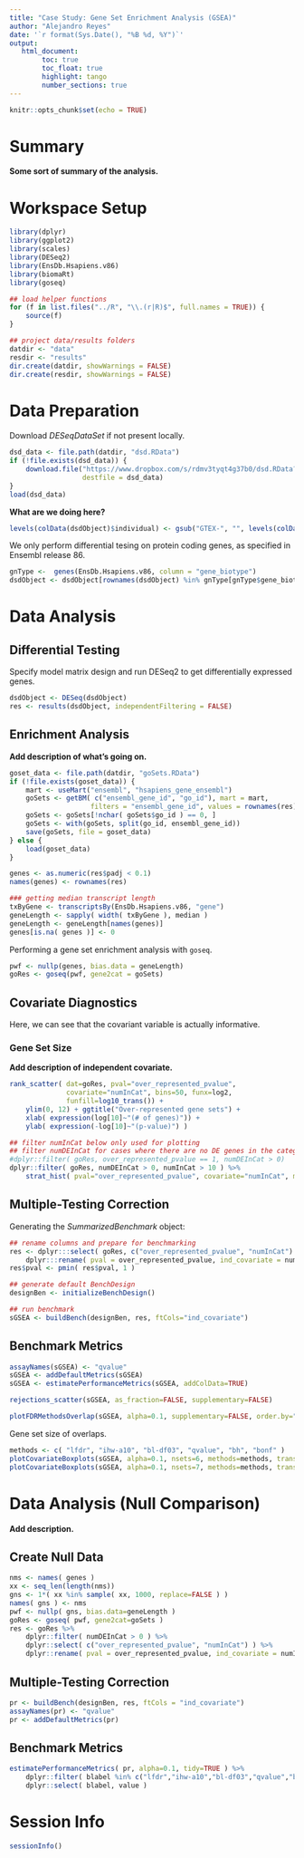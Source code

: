 ```yaml
---
title: "Case Study: Gene Set Enrichment Analysis (GSEA)"
author: "Alejandro Reyes"
date: '`r format(Sys.Date(), "%B %d, %Y")`'
output: 
   html_document:
        toc: true
        toc_float: true
        highlight: tango
        number_sections: true
---
```


```r
knitr::opts_chunk$set(echo = TRUE)
```

# Summary

**Some sort of summary of the analysis.**

# Workspace Setup

```r
library(dplyr)
library(ggplot2)
library(scales)
library(DESeq2)
library(EnsDb.Hsapiens.v86)
library(biomaRt)
library(goseq)

## load helper functions
for (f in list.files("../R", "\\.(r|R)$", full.names = TRUE)) {
    source(f)
}

## project data/results folders
datdir <- "data"
resdir <- "results"
dir.create(datdir, showWarnings = FALSE)
dir.create(resdir, showWarnings = FALSE)
```


# Data Preparation

Download *DESeqDataSet* if not present locally.
	    
```r
dsd_data <- file.path(datdir, "dsd.RData")
if (!file.exists(dsd_data)) {
    download.file("https://www.dropbox.com/s/rdmv3tyqt4g37b0/dsd.RData?dl=1",
                  destfile = dsd_data)
}
load(dsd_data)
```

**What are we doing here?**

```r
levels(colData(dsdObject)$individual) <- gsub("GTEX-", "", levels(colData(dsdObject)$individual))
```

We only perform differential tesing on protein coding genes, as specified in Ensembl release 86. 

```r
gnType <-  genes(EnsDb.Hsapiens.v86, column = "gene_biotype")
dsdObject <- dsdObject[rownames(dsdObject) %in% gnType[gnType$gene_biotype == "protein_coding"]$gene_id, ]
```

# Data Analysis

## Differential Testing 

Specify model matrix design and run DESeq2 to get differentially expressed genes. 

```r
dsdObject <- DESeq(dsdObject)
res <- results(dsdObject, independentFiltering = FALSE)
```

## Enrichment Analysis

**Add description of what's going on.**

```r
goset_data <- file.path(datdir, "goSets.RData")
if (!file.exists(goset_data)) {
    mart <- useMart("ensembl", "hsapiens_gene_ensembl")
    goSets <- getBM( c("ensembl_gene_id", "go_id"), mart = mart,
                    filters = "ensembl_gene_id", values = rownames(res))
    goSets <- goSets[!nchar( goSets$go_id ) == 0, ]
    goSets <- with(goSets, split(go_id, ensembl_gene_id))
    save(goSets, file = goset_data)
} else {
    load(goset_data)
}

genes <- as.numeric(res$padj < 0.1)
names(genes) <- rownames(res)

### getting median transcript length
txByGene <- transcriptsBy(EnsDb.Hsapiens.v86, "gene")
geneLength <- sapply( width( txByGene ), median )
geneLength <- geneLength[names(genes)]
genes[is.na( genes )] <- 0
```

Performing a gene set enrichment analysis with `goseq`.

```r
pwf <- nullp(genes, bias.data = geneLength)
goRes <- goseq(pwf, gene2cat = goSets)
```

## Covariate Diagnostics

Here, we can see that the covariant variable is actually informative.

### Gene Set Size

**Add description of independent covariate.**

```r
rank_scatter( dat=goRes, pval="over_represented_pvalue", 
              covariate="numInCat", bins=50, funx=log2, 
              funfill=log10_trans()) +
    ylim(0, 12) + ggtitle("Over-represented gene sets") +
    xlab( expression(log[10]~"(# of genes)")) +
    ylab( expression(-log[10]~"(p-value)") ) 

```

```r
## filter numInCat below only used for plotting
## filter numDEInCat for cases where there are no DE genes in the category (these are actually not tested)
#dplyr::filter( goRes, over_represented_pvalue == 1, numDEInCat > 0)
dplyr::filter( goRes, numDEInCat > 0, numInCat > 10 ) %>%
    strat_hist( pval="over_represented_pvalue", covariate="numInCat", maxy=10)
```
 
## Multiple-Testing Correction

Generating the *SummarizedBenchmark* object:
 
```r
## rename columns and prepare for benchmarking
res <- dplyr:::select( goRes, c("over_represented_pvalue", "numInCat") ) %>%
    dplyr:::rename( pval = over_represented_pvalue, ind_covariate = numInCat )
res$pval <- pmin( res$pval, 1 )

## generate default BenchDesign
designBen <- initializeBenchDesign()

## run benchmark
sGSEA <- buildBench(designBen, res, ftCols="ind_covariate")
```

## Benchmark Metrics

```r
assayNames(sGSEA) <- "qvalue"
sGSEA <- addDefaultMetrics(sGSEA)
sGSEA <- estimatePerformanceMetrics(sGSEA, addColData=TRUE)
```

```r
rejections_scatter(sGSEA, as_fraction=FALSE, supplementary=FALSE)
```
  
```r
plotFDRMethodsOverlap(sGSEA, alpha=0.1, supplementary=FALSE, order.by="freq", nsets=100)
```

Gene set size of overlaps.

```r
methods <- c( "lfdr", "ihw-a10", "bl-df03", "qvalue", "bh", "bonf" )
plotCovariateBoxplots(sGSEA, alpha=0.1, nsets=6, methods=methods, trans=log2)
plotCovariateBoxplots(sGSEA, alpha=0.1, nsets=7, methods=methods, trans=log2, maxNum=5)
```

# Data Analysis (Null Comparison)

**Add description.**

## Create Null Data

```r
nms <- names( genes )
xx <- seq_len(length(nms))
gns <- 1*( xx %in% sample( xx, 1000, replace=FALSE ) )
names( gns ) <- nms
pwf <- nullp( gns, bias.data=geneLength )
goRes <- goseq( pwf, gene2cat=goSets )
res <- goRes %>%
    dplyr::filter( numDEInCat > 0 ) %>%
    dplyr::select( c("over_represented_pvalue", "numInCat") ) %>%
    dplyr::rename( pval = over_represented_pvalue, ind_covariate = numInCat )
```

## Multiple-Testing Correction

```r
pr <- buildBench(designBen, res, ftCols = "ind_covariate")
assayNames(pr) <- "qvalue"
pr <- addDefaultMetrics(pr)
```

## Benchmark Metrics

```r
estimatePerformanceMetrics( pr, alpha=0.1, tidy=TRUE ) %>%
    dplyr::filter( blabel %in% c("lfdr","ihw-a10","bl-df03","qvalue","bh", "bonf") ) %>%
    dplyr::select( blabel, value )
```

# Session Info

```r
sessionInfo()
```
